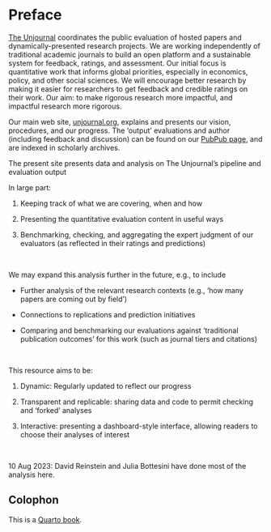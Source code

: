 # Preface {.unnumbered}

[The Unjournal](www.unjournal.org) coordinates the public evaluation of hosted papers and dynamically-presented research projects. We are working independently of traditional academic journals to build an open platform and a sustainable system for feedback, ratings, and assessment. Our initial focus is quantitative work that informs global priorities, especially in economics, policy, and other social sciences. We will encourage better research by making it easier for researchers to get feedback and credible ratings on their work. Our aim: to make rigorous research more impactful, and impactful research more rigorous.

Our main web site, [unjournal.org](https://www.unjournal.org), explains and presents our vision, procedures, and our progress. The 'output' evaluations and author (including feedback and discussion) can be found on our [PubPub page](https://unjournal.pubpub.org/), and are indexed in scholarly archives.


The present site presents data and analysis on The Unjournal's pipeline and evaluation output

In large part:

1. Keeping track of what we are covering, when and how

2. Presenting the quantitative evaluation content in useful ways

3. Benchmarking, checking, and aggregating the expert judgment of our evaluators (as reflected in their ratings and predictions) 

\


We may expand this analysis further in the future, e.g., to include 

- Further analysis of the relevant research contexts (e.g., 'how many papers are coming out by field')

- Connections to replications and prediction initiatives

- Comparing and benchmarking our evaluations against 'traditional publication outcomes' for this work (such as journal tiers and citations) 

\


This resource aims to be:

1. Dynamic: Regularly updated to reflect our progress

2. Transparent and replicable: sharing data and code to permit checking and 'forked' analyses

3. Interactive: presenting a dashboard-style interface, allowing readers to choose their analyses of interest

\


10 Aug 2023: David Reinstein and Julia Bottesini have done most of the analysis here. 


## Colophon

This is a [Quarto book](https://quarto.org/docs/books).


